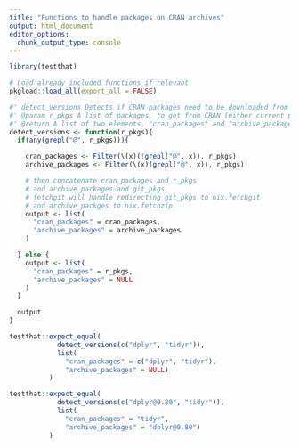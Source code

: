 ```yaml
---
title: "Functions to handle packages on CRAN archives"
output: html_document
editor_options:
  chunk_output_type: console
---
```


```r
library(testthat)
```

<!--
You need to run the 'description' chunk in the '0-dev_history.Rmd' file before continuing your code there.
-->

```r
# Load already included functions if relevant
pkgload::load_all(export_all = FALSE)
```

```r
#' detect_versions Detects if CRAN packages need to be downloaded from the archive.
#' @param r_pkgs A list of packages, to get from CRAN (either current packages or archived packages).
#' @return A list of two elements, "cran_packages" and "archive_packages"
detect_versions <- function(r_pkgs){
  if(any(grepl("@", r_pkgs))){

    cran_packages <- Filter(\(x)(!grepl("@", x)), r_pkgs)
    archive_packages <- Filter(\(x)(grepl("@", x)), r_pkgs)

    # then concatenate cran_packages and r_pkgs
    # and archive_packages and git_pkgs
    # fetchgit will handle redirecting git_pkgs to nix.fetchgit
    # and archive_packges to nix.fetchzip
    output <- list(
      "cran_packages" = cran_packages,
      "archive_packages" = archive_packages
    )

  } else {
    output <- list(
      "cran_packages" = r_pkgs,
      "archive_packages" = NULL
    )
  }

  output
}
```

```r
testthat::expect_equal(
            detect_versions(c("dplyr", "tidyr")),
            list(
              "cran_packages" = c("dplyr", "tidyr"),
              "archive_packages" = NULL)
          )

testthat::expect_equal(
            detect_versions(c("dplyr@0.80", "tidyr")),
            list(
              "cran_packages" = "tidyr",
              "archive_packages" = "dplyr@0.80")
          )
```
